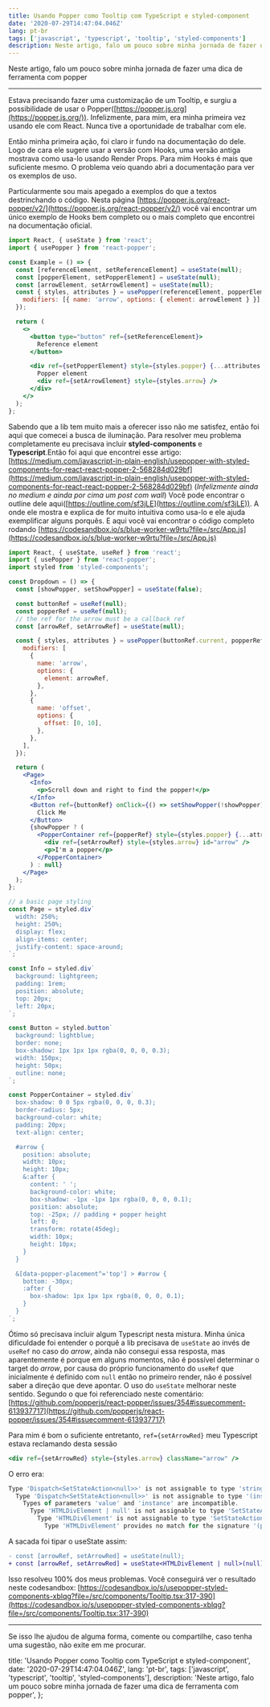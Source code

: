```yaml
---
title: Usando Popper como Tooltip com TypeScript e styled-component
date: '2020-07-29T14:47:04.046Z'
lang: pt-br
tags: ['javascript', 'typescript', 'tooltip', 'styled-components']
description: Neste artigo, falo um pouco sobre minha jornada de fazer uma dica de ferramenta com popper
---
```


Neste artigo, falo um pouco sobre minha jornada de fazer uma dica de ferramenta com popper

---

Estava precisando fazer uma customização de um Tooltip, e surgiu a possibilidade de usar o Popper([https://popper.js.org](https://popper.js.org/)). Infelizmente, para mim, era minha primeira vez usando ele com React. Nunca tive a oportunidade de trabalhar com ele.

Então minha primeira ação, foi claro ir fundo na documentação do dele. Logo de cara ele sugere usar a versão com Hooks, uma versão antiga mostrava como usa-lo usando Render Props. Para mim Hooks é mais que suficiente mesmo. O problema veio quando abri a documentação para ver os exemplos de uso.

Particularmente sou mais apegado a exemplos do que a textos destrinchando o código. Nesta página [https://popper.js.org/react-popper/v2/](https://popper.js.org/react-popper/v2/) você vai encontrar um único exemplo de Hooks bem completo ou o mais completo que encontrei na documentação oficial.

```jsx
import React, { useState } from 'react';
import { usePopper } from 'react-popper';

const Example = () => {
  const [referenceElement, setReferenceElement] = useState(null);
  const [popperElement, setPopperElement] = useState(null);
  const [arrowElement, setArrowElement] = useState(null);
  const { styles, attributes } = usePopper(referenceElement, popperElement, {
    modifiers: [{ name: 'arrow', options: { element: arrowElement } }],
  });

  return (
    <>
      <button type="button" ref={setReferenceElement}>
        Reference element
      </button>

      <div ref={setPopperElement} style={styles.popper} {...attributes.popper}>
        Popper element
        <div ref={setArrowElement} style={styles.arrow} />
      </div>
    </>
  );
};
```

Sabendo que a lib tem muito mais a oferecer isso não me satisfez, então foi aqui que comecei a busca de iluminação. Para resolver meu problema completamente eu precisava incluir **styled-components** e **Typescript**.Então foi aqui que encontrei esse artigo: [https://medium.com/javascript-in-plain-english/usepopper-with-styled-components-for-react-react-popper-2-568284d029bf](https://medium.com/javascript-in-plain-english/usepopper-with-styled-components-for-react-react-popper-2-568284d029bf) (_Infelizmente ainda no medium e ainda por cima um post com wall_) Você pode encontrar o outline dele aqui([https://outline.com/sf3jLE](https://outline.com/sf3jLE)). A onde ele mostra e explica de for muito intuitiva como usa-lo e ele ajuda exemplificar alguns porquês. E aqui você vai encontrar o código completo rodando [https://codesandbox.io/s/blue-worker-w9rtu?file=/src/App.js](https://codesandbox.io/s/blue-worker-w9rtu?file=/src/App.js)

```jsx
import React, { useState, useRef } from 'react';
import { usePopper } from 'react-popper';
import styled from 'styled-components';

const Dropdown = () => {
  const [showPopper, setShowPopper] = useState(false);

  const buttonRef = useRef(null);
  const popperRef = useRef(null);
  // the ref for the arrow must be a callback ref
  const [arrowRef, setArrowRef] = useState(null);

  const { styles, attributes } = usePopper(buttonRef.current, popperRef.current, {
    modifiers: [
      {
        name: 'arrow',
        options: {
          element: arrowRef,
        },
      },
      {
        name: 'offset',
        options: {
          offset: [0, 10],
        },
      },
    ],
  });

  return (
    <Page>
      <Info>
        <p>Scroll down and right to find the popper!</p>
      </Info>
      <Button ref={buttonRef} onClick={() => setShowPopper(!showPopper)}>
        Click Me
      </Button>
      {showPopper ? (
        <PopperContainer ref={popperRef} style={styles.popper} {...attributes.popper}>
          <div ref={setArrowRef} style={styles.arrow} id="arrow" />
          <p>I'm a popper</p>
        </PopperContainer>
      ) : null}
    </Page>
  );
};

// a basic page styling
const Page = styled.div`
  width: 250%;
  height: 250%;
  display: flex;
  align-items: center;
  justify-content: space-around;
`;

const Info = styled.div`
  background: lightgreen;
  padding: 1rem;
  position: absolute;
  top: 20px;
  left: 20px;
`;

const Button = styled.button`
  background: lightblue;
  border: none;
  box-shadow: 1px 1px 1px rgba(0, 0, 0, 0.3);
  width: 150px;
  height: 50px;
  outline: none;
`;

const PopperContainer = styled.div`
  box-shadow: 0 0 5px rgba(0, 0, 0, 0.3);
  border-radius: 5px;
  background-color: white;
  padding: 20px;
  text-align: center;

  #arrow {
    position: absolute;
    width: 10px;
    height: 10px;
    &:after {
      content: ' ';
      background-color: white;
      box-shadow: -1px -1px 1px rgba(0, 0, 0, 0.1);
      position: absolute;
      top: -25px; // padding + popper height
      left: 0;
      transform: rotate(45deg);
      width: 10px;
      height: 10px;
    }
  }

  &[data-popper-placement^='top'] > #arrow {
    bottom: -30px;
    :after {
      box-shadow: 1px 1px 1px rgba(0, 0, 0, 0.1);
    }
  }
`;
```

Ótimo só precisava incluir algum Typescript nesta mistura. Minha única dificuldade foi entender o porquê a lib precisava de `useState` ao invés de `useRef` no caso do _arrow_, ainda não consegui essa resposta, mas aparentemente é porque em alguns momentos, não é possível determinar o target do _arrow_, por causa do próprio funcionamento do `useRef` que inicialmente é definido com `null` então no primeiro render, não é possível saber a direção que deve apontar. O uso do `useState` melhorar neste sentido. Segundo o que foi referenciado neste comentário: [https://github.com/popperjs/react-popper/issues/354#issuecomment-613937717](https://github.com/popperjs/react-popper/issues/354#issuecomment-613937717)

Para mim é bom o suficiente entretanto, `ref={setArrowRed}` meu Typescript estava reclamando desta sessão

```jsx
<div ref={setArrowRed} style={styles.arrow} className="arrow" />
```

O erro era:

```jsx
Type 'Dispatch<SetStateAction<null>>' is not assignable to type 'string | ((instance: HTMLDivElement | null) => void) | RefObject<HTMLDivElement> | null | undefined'.
  Type 'Dispatch<SetStateAction<null>>' is not assignable to type '(instance: HTMLDivElement | null) => void'.
    Types of parameters 'value' and 'instance' are incompatible.
      Type 'HTMLDivElement | null' is not assignable to type 'SetStateAction<null>'.
        Type 'HTMLDivElement' is not assignable to type 'SetStateAction<null>'.
          Type 'HTMLDivElement' provides no match for the signature '(prevState: null): null'
```

A sacada foi tipar o useState assim:

```diff
- const [arrowRef, setArrowRed] = useState(null);
+ const [arrowRef, setArrowRed] = useState<HTMLDivElement | null>(null);
```

Isso resolveu 100% dos meus problemas. Você conseguirá ver o resultado neste codesandbox: [https://codesandbox.io/s/usepopper-styled-components-xblqg?file=/src/components/Tooltip.tsx:317-390](https://codesandbox.io/s/usepopper-styled-components-xblqg?file=/src/components/Tooltip.tsx:317-390)

---

Se isso lhe ajudou de alguma forma, comente ou compartilhe, caso tenha uma sugestão, não exite em me procurar.

  title: 'Usando Popper como Tooltip com TypeScript e styled-component',
  date: '2020-07-29T14:47:04.046Z',
  lang: 'pt-br',
  tags: ['javascript', 'typescript', 'tooltip', 'styled-components'],
  description:
    'Neste artigo, falo um pouco sobre minha jornada de fazer uma dica de ferramenta com popper',
};


